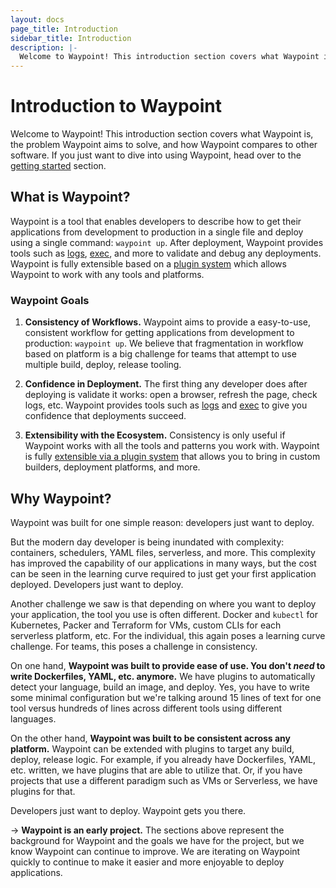 ```yaml
---
layout: docs
page_title: Introduction
sidebar_title: Introduction
description: |-
  Welcome to Waypoint! This introduction section covers what Waypoint is, the problem Waypoint aims to solve, and how Waypoint compares to other software.
---
```


# Introduction to Waypoint

Welcome to Waypoint! This introduction section covers what Waypoint is,
the problem Waypoint aims to solve, and how Waypoint compares to other software.
If you just want to dive into using Waypoint, head over to the
[getting started](/docs/getting-started) section.

## What is Waypoint?

Waypoint is a tool that enables developers to describe how to get their
applications from development to production in a single file and deploy
using a single command: `waypoint up`. After deployment, Waypoint provides
tools such as
[logs](/docs/logs),
[exec](/docs/exec),
and more to validate and debug any deployments. Waypoint is fully extensible
based on a [plugin system](/docs/plugins) which allows Waypoint to work
with any tools and platforms.

### Waypoint Goals

1. **Consistency of Workflows.** Waypoint aims to provide a easy-to-use, consistent
   workflow for getting applications from development to production: `waypoint up`. We believe
   that fragmentation in workflow based on platform is a big challenge for teams
   that attempt to use multiple build, deploy, release tooling.

2. **Confidence in Deployment.** The first thing any developer does after
   deploying is validate it works: open a browser, refresh the page, check logs,
   etc. Waypoint provides tools such as
   [logs](/docs/logs) and
   [exec](/docs/exec)
   to give you confidence that deployments succeed.

3. **Extensibility with the Ecosystem.** Consistency is only useful if
   Waypoint works with all the tools and patterns you work with. Waypoint is
   fully [extensible via a plugin system](/docs/plugins) that allows you to bring
   in custom builders, deployment platforms, and more.

## Why Waypoint?

Waypoint was built for one simple reason: developers just want to deploy.

But the modern day developer is being inundated with complexity: containers,
schedulers, YAML files, serverless, and more. This complexity has improved the
capability of our applications in many ways, but the cost can be seen in the
learning curve required to just get your first application deployed.
Developers just want to deploy.

Another challenge we saw is that depending on where you want to deploy
your application, the tool you use is often different. Docker and `kubectl`
for Kubernetes, Packer and Terraform for VMs, custom CLIs for each serverless
platform, etc. For the individual, this again poses a learning curve challenge.
For teams, this poses a challenge in consistency.

On one hand, **Waypoint was built to provide ease of use. You don't _need_ to
write Dockerfiles, YAML, etc. anymore.** We have plugins to automatically
detect your language, build an image, and deploy. Yes, you have to write
some minimal configuration but we're talking around 15 lines of text for one
tool versus hundreds of lines across different tools using different languages.

On the other hand, **Waypoint was built to be consistent across any platform.**
Waypoint can be extended with plugins to target any build, deploy, release logic.
For example, if you already have Dockerfiles, YAML, etc. written, we have plugins
that are able to utilize that. Or, if you have projects that use a different
paradigm such as VMs or Serverless, we have plugins for that.

Developers just want to deploy. Waypoint gets you there.

-> **Waypoint is an early project.** The sections above represent the background
for Waypoint and the goals we have for the project, but we know Waypoint
can continue to improve. We are iterating on Waypoint quickly to continue to make
it easier and more enjoyable to deploy applications.
